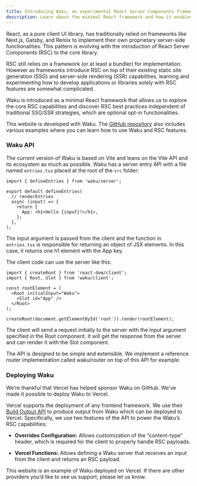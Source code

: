 ```yaml
---
title: Introducing Waku, an experimental React Server Components framework
description: Learn about the minimal React framework and how it enables the RSC features.
---
```


React, as a pure client UI library, has traditionally relied on frameworks like Next.js, Gatsby, and Remix to implement their own proprietary server-side functionalities. This pattern is evolving with the introduction of React Server Components (RSC) to the core library.

RSC still relies on a framework (or at least a bundler) for implementation. However as frameworks introduce RSC on top of their existing static site generation (SSG) and server-side rendering (SSR) capabilities, learning and experimenting how to develop applications or libraries solely with RSC features are somewhat complicated.

Waku is introduced as a minimal React framework that allows us to explore the core RSC capabilities and discover RSC best practices independent of traditional SSG/SSR strategies, which are optional opt-in functionalities.

This website is developed with Waku. The [GitHub repository](https://github.com/dai-shi/waku) also includes various examples where you can learn how to use Waku and RSC features.

### Waku API

The current version of Waku is based on Vite and leans on the Vite API and its ecosystem as much as possible. Waku has a server entry API with a file named `entries.tsx` placed at the root of the `src` folder:

```tsx
import { defineEntries } from 'waku/server';

export default defineEntries(
  // renderEntries
  async (input) => {
    return {
      App: <h1>Hello {input}!</h1>,
    };
  },
);
```

The input argument is passed from the client and the function in `entries.tsx` is responsible for returning an object of JSX elements. In this case, it returns one h1 element with the App key.

The client code can use the server like this:

```tsx
import { createRoot } from 'react-dom/client';
import { Root, Slot } from 'waku/client';

const rootElement = (
  <Root initialInput="Waku">
    <Slot id="App" />
  </Root>
);

createRoot(document.getElementById('root')).render(rootElement);
```

The client will send a request initially to the server with the input argument specified in the Root component. It will get the response from the server and can render it with the Slot component.

The API is designed to be simple and extensible. We implement a reference router implementation called waku/router on top of this API for example.

### Deploying Waku

We’re thankful that Vercel has helped sponsor Waku on GitHub. We’ve made it possible to deploy Waku to Vercel.

Vercel supports the deployment of any frontend framework. We use their [Build Output API](https://vercel.com/docs/build-output-api/v3) to produce output from Waku which can be deployed to Vercel. Specifically, we use two features of the API to power the Waku’s RSC capabilities:

- **Overrides Configuration:** Allows customization of the “content-type” header, which is required for the client to properly handle RSC payloads.

- **Vercel Functions:** Allows defining a Waku server that receives an input from the client and returns an RSC payload.

This website is an example of Waku deployed on Vercel. If there are other providers you’d like to see us support, please let us know.
